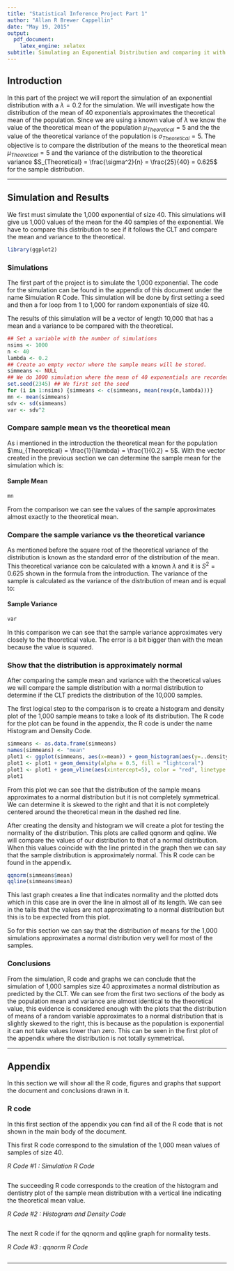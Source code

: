 ```yaml
---
title: "Statistical Inference Project Part 1"
author: "Allan R Brewer Cappellin"
date: "May 19, 2015"
output:
  pdf_document:
    latex_engine: xelatex
subtitle: Simulating an Exponential Distribution and comparing it with the CLT
---
```


## Introduction

In this part of the project we will report the simulation of an exponential distribution with a $\lambda = 0.2$ for the simulation. We will investigate how the distribution of the mean of 40 exponentials approximates the theoretical mean of the population. Since we are using a known value of $\lambda$ we know the value of the theoretical mean of the population $\mu_{Theoretical} = 5$ and the the value of the theoretical variance of the population is $\sigma_{Theoretical} = 5$. The objective is to compare the distribution of the means to the theoretical mean $\mu_{Theoretical} = 5$ and the variance of the distribution to the theoretical variance $S_{Theoretical} = \frac{\sigma^2}{n} = \frac{25}{40} = 0.625$ for the sample distribution. 

---

## Simulation and Results

We first must simulate the 1,000 exponential of size 40. This simulations will give us 1,000 values of the mean for the 40 samples of the exponential. We have to compare this distribution to see if it follows the CLT and compare the mean and variance to the theoretical. 

```r
library(ggplot2)
```

### Simulations

The first part of the project is to simulate the 1,000 exponential. The code for the simulation can be found in the appendix of this document under the name Simulation R Code. This simulation will be done by first setting a seed and then a for loop from 1 to 1,000 for random exponentials of size 40.

The results of this simulation will be a vector of length 10,000 that has a mean and a variance to be compared with the theoretical.

```r
## Set a variable with the number of simulations
nsims <- 1000
n <- 40
lambda <- 0.2
## Create an empty vector where the sample means will be stored.
simmeans <- NULL
## We do 1000 simulation where the mean of 40 exponentials are recorded
set.seed(2345) ## We first set the seed
for (i in 1:nsims) {simmeans <- c(simmeans, mean(rexp(n,lambda)))}
mn <- mean(simmeans)
sdv <- sd(simmeans)
var <- sdv^2
```

### Compare sample mean vs the theoretical mean

As i mentioned in the introduction the theoretical mean for the population $\mu_{Theoretical} = \frac{1}{\lambda} = \frac{1}{0.2} = 5$. With the vector created in the previous section we can determine the sample mean for the simulation which is:

#### Sample Mean
```r
mn
```

From the comparison we can see the values of the sample approximates almost exactly to the theoretical mean.

### Compare the sample variance vs the theoretical variance

As mentioned before the square root of the theoretical variance of the distribution is known as the standard error of the distribution of the mean. This theoretical variance con be calculated with a known $\lambda$ and it is $S^{2} = 0.625$ shown in the formula from the introduction. The variance of the sample is calculated as the variance of the distribution of mean and is equal to:

#### Sample Variance
```r
var
```

In this comparison we can see that the sample variance approximates very closely to the theoretical value. The error is a bit bigger than with the mean because the value is squared.

### Show that the distribution is approximately normal

After comparing the sample mean and variance with the theoretical values we will compare the sample distribution with a normal distribution to determine if the CLT predicts the distribution of the 10,000 samples.

The first logical step to the comparison is to create a histogram and density plot of the 1,000 sample means to take a look of its distribution. The R code for the plot can be found in the appendix, the R code is under the name Histogram and Density Code.

```r
simmeans <- as.data.frame(simmeans)
names(simmeans) <- "mean"
plot1 <- ggplot(simmeans, aes(x=mean)) + geom_histogram(aes(y=..density..), binwidth = 0.20, colour = "black", fill = "steelblue")
plot1 <- plot1 + geom_density(alpha = 0.5, fill = "lightcoral")
plot1 <- plot1 + geom_vline(aes(xintercept=5), color = "red", linetype = "dashed", size =1.5)
plot1
```

From this plot we can see that the distribution of the sample means approximates to a normal distribution but it is not completely symmetrical. We can determine it is skewed to the right and that it is not completely centered around the theoretical mean in the dashed red line.

After creating the density and histogram we will create a plot for testing the normality of the distribution. This plots are called qqnorm and qqline. We will compare the values of our distribution to that of a normal distribution. When this values coincide with the line printed in the graph then we can say that the sample distribution is approximately normal. This R code can be found in the appendix.

```r
qqnorm(simmeans$mean)
qqline(simmeans$mean)
```

This last graph creates a line that indicates normality and the plotted dots which in this case are in over the line in almost all of its length. We can see in the tails that the values are not approximating to a normal distribution but this is to be expected from this plot.

So for this section we can say that the distribution of means for the 1,000 simulations approximates a normal distribution very well for most of the samples.

### Conclusions

From the simulation, R code and graphs we can conclude that the simulation of 1,000 samples size 40 approximates a normal distribution as predicted by the CLT. We can see from the first two sections of the body as the population mean and variance are almost identical to the theoretical value, this evidence is considered enough with the plots that the distribution of means of a random variable approximates to a normal distribution that is slightly skewed to the right, this is because as the population is exponential it can not take values lower than zero. This can be seen in the first plot of the appendix where the distribution is not totally symmetrical.

\newpage

---

## Appendix

In this section we will show all the R code, figures and graphs that support the document and conclusions drawn in it.

### R code

In this first section of the appendix you can find all of the R code that is not shown in the main body of the document. 

This first R code correspond to the simulation of the 1,000 mean values of samples of size 40.

*R Code #1 : Simulation R Code*

```r
```

The succeeding R code corresponds to the creation of the histogram and dentistry plot of the sample mean distribution with a vertical line indicating the theoretical mean value.

*R Code #2 : Histogram and Density Code*

```r
```

The next R code if for the qqnorm and qqline graph for normality tests.

*R Code #3 : qqnorm R Code*

```r
```

---
